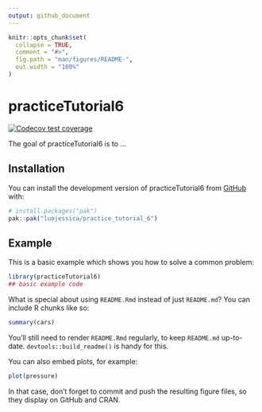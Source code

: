 ```yaml
---
output: github_document
---
```


<!-- README.md is generated from README.Rmd. Please edit that file -->

```r
knitr::opts_chunk$set(
  collapse = TRUE,
  comment = "#>",
  fig.path = "man/figures/README-",
  out.width = "100%"
)
```

# practiceTutorial6

<!-- badges: start -->
[![Codecov test coverage](https://codecov.io/gh/luojessica/practice_tutorial_6/graph/badge.svg)](https://app.codecov.io/gh/luojessica/practice_tutorial_6)
<!-- badges: end -->

The goal of practiceTutorial6 is to ...

## Installation

You can install the development version of practiceTutorial6 from [GitHub](https://github.com/) with:

``` r
# install.packages("pak")
pak::pak("luojessica/practice_tutorial_6")
```

## Example

This is a basic example which shows you how to solve a common problem:

```r
library(practiceTutorial6)
## basic example code
```

What is special about using `README.Rmd` instead of just `README.md`? You can include R chunks like so:

```r
summary(cars)
```

You'll still need to render `README.Rmd` regularly, to keep `README.md` up-to-date. `devtools::build_readme()` is handy for this.

You can also embed plots, for example:

```r
plot(pressure)
```

In that case, don't forget to commit and push the resulting figure files, so they display on GitHub and CRAN.
